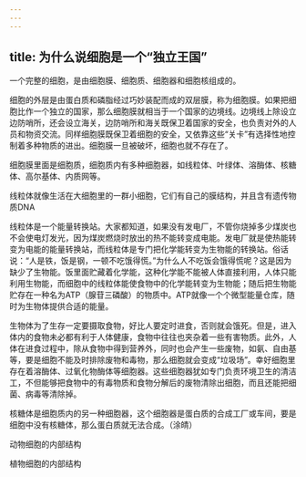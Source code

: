 ```yaml
---
---
---
```

title: 为什么说细胞是一个“独立王国”
---




一个完整的细胞，是由细胞膜、细胞质、细胞器和细胞核组成的。

细胞的外层是由蛋白质和磷脂经过巧妙装配而成的双层膜，称为细胞膜。如果把细胞比作一个独立的国家，那么细胞膜就相当于一个国家的边境线。边境线上除设立边防哨所，还会设立海关，边防哨所和海关既保卫着国家的安全，也负责对外的人员和物资交流。同样细胞膜既保卫着细胞的安全，又依靠这些“关卡”有选择性地控制着多种物质的进出。细胞膜一旦被破坏，细胞也就不存在了。

细胞膜里面是细胞质，细胞质内有多种细胞器，如线粒体、叶绿体、溶酶体、核糖体、高尔基体、内质网等。

线粒体就像生活在大细胞里的一群小细胞，它们有自己的膜结构，并且含有遗传物质DNA



线粒体是一个能量转换站。大家都知道，如果没有发电厂，不管你烧掉多少煤炭也不会使电灯发光，因为煤炭燃烧时放出的热不能转变成电能。发电厂就是使热能转变为电能的能量转换站，而线粒体是专门把化学能转变为生物能的转换站。俗话说：“人是铁，饭是钢，一顿不吃饿得慌。”为什么人不吃饭会饿得慌呢？这是因为缺少了生物能。饭里面贮藏着化学能，这种化学能不能被人体直接利用，人体只能利用生物能，而细胞中的线粒体能使食物中的化学能转变为生物能；随后把生物能贮存在一种名为ATP（腺苷三磷酸）的物质中。ATP就像一个个微型能量仓库，随时为生物体提供合适的能量。

生物体为了生存一定要摄取食物，好比人要定时进食，否则就会饿死。但是，进入体内的食物未必都有利于人体健康，食物中往往也夹杂着一些有害物质。此外，人体在进食过程中，除从食物中得到营养外，同时也会产生一些废物，如氨、自由基等，要是细胞不能及时排除废物和毒物，那么细胞就会变成“垃圾场”。幸好细胞里存在着溶酶体、过氧化物酶体等细胞器。这些细胞器犹如专门负责环境卫生的清洁工，不但能够把食物中的有毒物质和食物分解后的废物清除出细胞，而且还能把细菌、病毒等清除掉。

核糖体是细胞质内的另一种细胞器，这个细胞器是蛋白质的合成工厂或车间，要是细胞中没有核糖体，那么蛋白质就无法合成。（涂皘）

动物细胞的内部结构



植物细胞的内部结构